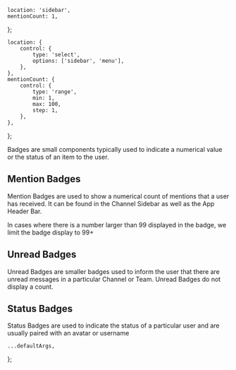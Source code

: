 


    location: 'sidebar',
    mentionCount: 1,
};

    location: {
        control: {
            type: 'select',
            options: ['sidebar', 'menu'],
        },
    },
    mentionCount: {
        control: {
            type: 'range',
            min: 1,
            max: 100,
            step: 1,
        },
    },
};

<Meta component={Badges} title="Components/Badges" />

<Title>Badges</Title>

<Subtitle>
    Badges are small components typically used to indicate a numerical value or the status of an
    item to the user.
</Subtitle>

## Mention Badges

Mention Badges are used to show a numerical count of mentions that a user has received. It can be found in
the Channel Sidebar as well as the App Header Bar.

In cases where there is a number larger than 99 displayed in the badge, we limit the badge display to 99+

## Unread Badges

Unread Badges are smaller badges used to inform the user that there are unread messages in a particular
Channel or Team. Unread Badges do not display a count.

## Status Badges

Status Badges are used to indicate the status of a particular user and are usually paired with an avatar
or username

    ...defaultArgs,
};

<Canvas hidden>
    <Story
        name="Mention Badges"
        argTypes={argTypes}
        args={{
            ...canvasExampleArgs,
        }}
    >
        {Template.bind({})}
    </Story>
    <Story
        name="Unread Badges"
        argTypes={argTypes}
        args={{
            ...canvasExampleArgs,
        }}
    >
        {Template.bind({})}
    </Story>
    <Story
        name="Status Badges"
        argTypes={argTypes}
        args={{
            ...canvasExampleArgs,
        }}
    >
        {Template.bind({})}
    </Story>
</Canvas>
